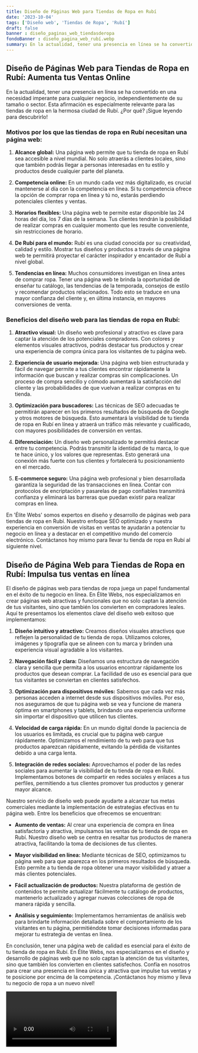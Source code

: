 ```yaml
---
title: Diseño de Páginas Web para Tiendas de Ropa en Rubí
date: '2023-10-04'
tags: ['Diseño web', 'Tiendas de Ropa', 'Rubí']
draft: false
banner : diseño_paginas_web_tiendasderopa
fondoBanner : diseño_pagina_web_rubí.webp
summary: En la actualidad, tener una presencia en línea se ha convertido en una necesidad imperante para cualquier negocio, independientemente de su tamaño o sector. Esta afirmación es especialmente relevante para las tiendas de ropa en la hermosa ciudad de Rubí. ¿Por qué? ¡Sigue leyendo para descubrirlo!
---
```


## **Diseño de Páginas Web para Tiendas de Ropa en Rubí: Aumenta tus Ventas Online**

En la actualidad, tener una presencia en línea se ha convertido en una necesidad imperante para cualquier negocio, independientemente de su tamaño o sector. Esta afirmación es especialmente relevante para las tiendas de ropa en la hermosa ciudad de Rubí. ¿Por qué? ¡Sigue leyendo para descubrirlo!

### Motivos por los que las tiendas de ropa en Rubí necesitan una página web:

1. **Alcance global:** Una página web permite que tu tienda de ropa en Rubí sea accesible a nivel mundial. No solo atraerás a clientes locales, sino que también podrás llegar a personas interesadas en tu estilo y productos desde cualquier parte del planeta.

2. **Competencia online:** En un mundo cada vez más digitalizado, es crucial mantenerse al día con la competencia en línea. Si tu competencia ofrece la opción de comprar ropa en línea y tú no, estarás perdiendo potenciales clientes y ventas.

3. **Horarios flexibles:** Una página web te permite estar disponible las 24 horas del día, los 7 días de la semana. Tus clientes tendrán la posibilidad de realizar compras en cualquier momento que les resulte conveniente, sin restricciones de horario.

4. **De Rubí para el mundo:** Rubí es una ciudad conocida por su creatividad, calidad y estilo. Mostrar tus diseños y productos a través de una página web te permitirá proyectar el carácter inspirador y encantador de Rubí a nivel global.

5. **Tendencias en línea:** Muchos consumidores investigan en línea antes de comprar ropa. Tener una página web te brinda la oportunidad de enseñar tu catálogo, las tendencias de la temporada, consejos de estilo y recomendar productos relacionados. Todo esto se traduce en una mayor confianza del cliente y, en última instancia, en mayores conversiones de venta.

### Beneficios del diseño web para las tiendas de ropa en Rubí:

1. **Atractivo visual:** Un diseño web profesional y atractivo es clave para captar la atención de los potenciales compradores. Con colores y elementos visuales atractivos, podrás destacar tus productos y crear una experiencia de compra única para los visitantes de tu página web.

2. **Experiencia de usuario mejorada:** Una página web bien estructurada y fácil de navegar permite a tus clientes encontrar rápidamente la información que buscan y realizar compras sin complicaciones. Un proceso de compra sencillo y cómodo aumentará la satisfacción del cliente y las probabilidades de que vuelvan a realizar compras en tu tienda.

3. **Optimización para buscadores:** Las técnicas de SEO adecuadas te permitirán aparecer en los primeros resultados de búsqueda de Google y otros motores de búsqueda. Esto aumentará la visibilidad de tu tienda de ropa en Rubí en línea y atraerá un tráfico más relevante y cualificado, con mayores posibilidades de conversión en ventas.

4. **Diferenciación:** Un diseño web personalizado te permitirá destacar entre tu competencia. Podrás transmitir la identidad de tu marca, lo que te hace único, y los valores que representas. Esto generará una conexión más fuerte con tus clientes y fortalecerá tu posicionamiento en el mercado.

5. **E-commerce seguro:** Una página web profesional y bien desarrollada garantiza la seguridad de las transacciones en línea. Contar con protocolos de encriptación y pasarelas de pago confiables transmitirá confianza y eliminará las barreras que puedan existir para realizar compras en línea.

En 'Élite Webs' somos expertos en diseño y desarrollo de páginas web para tiendas de ropa en Rubí. Nuestro enfoque SEO optimizado y nuestra experiencia en conversión de visitas en ventas te ayudarán a potenciar tu negocio en línea y a destacar en el competitivo mundo del comercio electrónico. Contáctanos hoy mismo para llevar tu tienda de ropa en Rubí al siguiente nivel.

<GifSeo />

<Cta />

## Diseño de Página Web para Tiendas de Ropa en Rubí: Impulsa tus ventas en línea

El diseño de páginas web para tiendas de ropa juega un papel fundamental en el éxito de tu negocio en línea. En Élite Webs, nos especializamos en crear páginas web atractivas y funcionales que no solo captan la atención de tus visitantes, sino que también los convierten en compradores leales. Aquí te presentamos los elementos clave del diseño web exitoso que implementamos:

1. **Diseño intuitivo y atractivo:** Creamos diseños visuales atractivos que reflejen la personalidad de tu tienda de ropa. Utilizamos colores, imágenes y tipografía que se alineen con tu marca y brinden una experiencia visual agradable a los visitantes.

2. **Navegación fácil y clara:** Diseñamos una estructura de navegación clara y sencilla que permita a los usuarios encontrar rápidamente los productos que desean comprar. La facilidad de uso es esencial para que tus visitantes se conviertan en clientes satisfechos.

3. **Optimización para dispositivos móviles:** Sabemos que cada vez más personas acceden a internet desde sus dispositivos móviles. Por eso, nos aseguramos de que tu página web se vea y funcione de manera óptima en smartphones y tablets, brindando una experiencia uniforme sin importar el dispositivo que utilicen tus clientes.

4. **Velocidad de carga rápida:** En un mundo digital donde la paciencia de los usuarios es limitada, es crucial que tu página web cargue rápidamente. Optimizamos el rendimiento de tu web para que tus productos aparezcan rápidamente, evitando la pérdida de visitantes debido a una carga lenta.

5. **Integración de redes sociales:** Aprovechamos el poder de las redes sociales para aumentar la visibilidad de tu tienda de ropa en Rubí. Implementamos botones de compartir en redes sociales y enlaces a tus perfiles, permitiendo a tus clientes promover tus productos y generar mayor alcance.

Nuestro servicio de diseño web puede ayudarte a alcanzar tus metas comerciales mediante la implementación de estrategias efectivas en tu página web. Entre los beneficios que ofrecemos se encuentran:

- **Aumento de ventas:** Al crear una experiencia de compra en línea satisfactoria y atractiva, impulsamos las ventas de tu tienda de ropa en Rubí. Nuestro diseño web se centra en resaltar tus productos de manera atractiva, facilitando la toma de decisiones de tus clientes.

- **Mayor visibilidad en línea:** Mediante técnicas de SEO, optimizamos tu página web para que aparezca en los primeros resultados de búsqueda. Esto permite a tu tienda de ropa obtener una mayor visibilidad y atraer a más clientes potenciales.

- **Fácil actualización de productos:** Nuestra plataforma de gestión de contenidos te permite actualizar fácilmente tu catálogo de productos, mantenerlo actualizado y agregar nuevas colecciones de ropa de manera rápida y sencilla.

- **Análisis y seguimiento:** Implementamos herramientas de análisis web para brindarte información detallada sobre el comportamiento de los visitantes en tu página, permitiéndote tomar decisiones informadas para mejorar tu estrategia de ventas en línea.

En conclusión, tener una página web de calidad es esencial para el éxito de tu tienda de ropa en Rubí. En Élite Webs, nos especializamos en el diseño y desarrollo de páginas web que no solo captan la atención de tus visitantes, sino que también los convierten en clientes satisfechos. Confía en nosotros para crear una presencia en línea única y atractiva que impulse tus ventas y te posicione por encima de la competencia. ¡Contáctanos hoy mismo y lleva tu negocio de ropa a un nuevo nivel!

<Video />

<CtaBot job='Tiendas de Ropa' city='Rubí'/>

<Gmaps query='Rubí+españa+maps' />